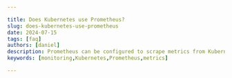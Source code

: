 ```yaml
---

title: Does Kubernetes use Prometheus?
slug: does-kubernetes-use-prometheus
date: 2024-07-15
tags: [faq]
authors: [daniel]
description: Prometheus can be configured to scrape metrics from Kubernetes resources, enabling detailed insights into the performance and health of the applications and infrastructure within the cluster.
keywords: [monitoring,Kubernetes,Prometheus,metrics]

---
```


<head>
<script
  type="application/ld+json"
  dangerouslySetInnerHTML={{ __html: JSON.stringify({
    "@context": "https://schema.org",
    "@type": "TechArticle",
    "headline": "Does Kubernetes use Prometheus?",
    "alternativeHeadline": "Understanding the Role of Prometheus in Monitoring Kubernetes",
    "author": {
      "@type": "Person",
      "name": "Daniel"
    },
    "publisher": {
      "@type": "Organization",
      "name": "SigNoz",
      "logo": {
        "@type": "ImageObject",
        "url": "https://signoz.io/img/SigNozLogo-orange.svg"
      }
    },
    "datePublished": "2024-07-15T00:00:00Z",
    "dateModified": "2024-07-15T00:00:00Z",
    "mainEntityOfPage": {
      "@type": "WebPage",
      "@id": "https://signoz.io/guides/does-kubernetes-use-prometheus/"
    },
    "description": "Prometheus can be configured to scrape metrics from Kubernetes resources, enabling detailed insights into the performance and health of the applications and infrastructure within the cluster.",
    "keywords": "monitoring, Kubernetes, Prometheus, metrics",
    "articleSection": "Technology",
    "inLanguage": "en",
    "isPartOf": {
      "@type": "Blog",
      "name": "SigNoz Blog",
      "url": "https://signoz.io/blog/"
    },
    "about": [
      {
        "@type": "Thing",
        "name": "Prometheus",
        "description": "An open-source monitoring and alerting toolkit designed for reliability and scalability."
      },
      {
        "@type": "Thing",
        "name": "Kubernetes",
        "description": "An open-source container orchestration platform designed to automate the deployment, scaling, and management of containerized applications."
      },
      {
        "@type": "Thing",
        "name": "Monitoring",
        "description": "The process of observing and checking the behavior and outputs of a system."
      }
    ],
    "mentions": [
      {
        "@type": "SoftwareApplication",
        "name": "Prometheus",
        "applicationCategory": "Monitoring Tool"
      },
      {
        "@type": "SoftwareApplication",
        "name": "SigNoz",
        "applicationCategory": "Observability Platform"
      }
    ],
    "mainEntity": {
      "@type": "FAQPage",
      "mainEntity": [
        {
          "@type": "Question",
          "name": "Does Kubernetes use Prometheus?",
          "acceptedAnswer": {
            "@type": "Answer",
            "text": "No, Kubernetes does not inherently use Prometheus, but Prometheus is often deployed alongside Kubernetes to provide robust monitoring and alerting capabilities."
          }
        },
        {
          "@type": "Question",
          "name": "What is Prometheus?",
          "acceptedAnswer": {
            "@type": "Answer",
            "text": "Prometheus is a robust open-source monitoring and alerting toolkit designed for reliability and scalability. It collects and stores metrics as time series data, allowing users to query and analyze the data using its powerful query language, PromQL."
          }
        },
        {
          "@type": "Question",
          "name": "What is Kubernetes?",
          "acceptedAnswer": {
            "@type": "Answer",
            "text": "Kubernetes, often abbreviated as K8s, is an open-source container orchestration platform designed to automate the deployment, scaling, and management of containerized applications."
          }
        },
        {
          "@type": "Question",
          "name": "How does Kubernetes use Prometheus?",
          "acceptedAnswer": {
            "@type": "Answer",
            "text": "Kubernetes leverages Prometheus for monitoring and observability. Prometheus integrates deeply with Kubernetes to collect, store, and analyze metrics, providing insights into the performance and health of Kubernetes clusters and applications running on them."
          }
        },
        {
          "@type": "Question",
          "name": "What are the benefits of using Prometheus with Kubernetes?",
          "acceptedAnswer": {
            "@type": "Answer",
            "text": "The benefits include service discovery, a pull-based model, a multi-dimensional data model, scalability, and the use of exporters. These features enable effective monitoring and alerting in dynamic Kubernetes environments."
          }
        }
      ]
    },
    "tutorial": {
      "@type": "HowTo",
      "name": "How to Use Prometheus with Kubernetes",
      "step": [
        {
          "@type": "HowToStep",
          "name": "Deploy Prometheus",
          "text": "Deploy Prometheus in your Kubernetes cluster using Helm or custom manifests."
        },
        {
          "@type": "HowToStep",
          "name": "Configure Service Discovery",
          "text": "Set up Prometheus service discovery to automatically detect Kubernetes resources."
        },
        {
          "@type": "HowToStep",
          "name": "Scrape Metrics",
          "text": "Configure Prometheus to scrape metrics from Kubernetes components and applications."
        },
        {
          "@type": "HowToStep",
          "name": "Set Up Alerting",
          "text": "Integrate Prometheus with Alertmanager to manage alerts."
        },
        {
          "@type": "HowToStep",
          "name": "Visualize Metrics",
          "text": "Use Grafana or SigNoz for advanced visualization of metrics collected by Prometheus."
        }
      ]
    }
  }) }}
/>
</head>

No, Kubernetes does not inherently use Prometheus, but Prometheus is often deployed alongside Kubernetes to provide robust monitoring and alerting capabilities. Kubernetes, being a dynamic environment where resources are constantly created, modified, and destroyed, poses significant challenges in tracking system health and performance metrics. Prometheus addresses these challenges effectively by providing powerful monitoring capabilities tailored to such dynamic environments.

## What is Prometheus?

Prometheus is a robust open-source monitoring and alerting toolkit. It is designed for reliability and scalability, making it well-suited for dynamic cloud environments. Prometheus collects and stores metrics as time series data, allowing users to query and analyze the data using its powerful query language, PromQL. It can scrape metrics from various targets, integrate with numerous exporters, and provide a flexible alerting mechanism to notify users of potential issues.

## What is Kubernetes?

Kubernetes, often abbreviated as K8s, is an open-source container orchestration platform designed to automate the deployment, scaling, and management of containerized applications. 

## How does Kubernetes use Prometheus?

Kubernetes leverages Prometheus for monitoring and observability. Prometheus integrates deeply with Kubernetes to collect, store, and analyze metrics, providing insights into the performance and health of Kubernetes clusters and applications running on them.

### 1. Service Discovery

Kubernetes environments are highly dynamic, with containers frequently being created, destroyed, and moved across nodes. Through service discovery, Prometheus can automatically discover services, pods, and endpoints in a Kubernetes cluster using Kubernetes API. This automatic discovery ensures that Prometheus can start monitoring new instances as they come up and stop monitoring instances that are terminated, without manual intervention.

### 2. Pull-Based Model

Prometheus's pull-based model simplifies the monitoring process in Kubernetes. It actively scrapes metrics from endpoints exposed by applications or Kubernetes components at regular intervals. Kubernetes leverages Prometheus to ensure resources are continuously being monitored even when changed or recreated.

### 3. Multi-dimensional Data Model

Prometheus metrics are identified by names and can be associated with key-value pairs called labels. This fits perfectly with Kubernetes, which also uses labels extensively to identify and group resources. Prometheus can utilize these Kubernetes labels as metric labels, allowing for highly granular filtering and aggregation of metrics based on various attributes like pod names, namespaces, or deployment labels.

### 4. Scalability

As your Kubernetes cluster grows with more applications and services, the volume of metrics generated can increase significantly. Since Prometheus is designed to scale horizontally, Kubernetes environments benefit from this. You can add more Prometheus servers (replicas) to distribute the monitoring load, ensuring that you can handle the growing amount of metric data without sacrificing performance.

### 5. Exporters

Kubernetes components (like the kubelet) and many applications running on Kubernetes expose metrics in the Prometheus format through built-in exporters or third-party exporters. Prometheus can scrape these endpoints to collect data on resource usage, application health, and more.

## Monitoring Kubernetes Metrics with SigNoz

Collecting Kubernetes cluster metrics data using Prometheus is essential for understanding your cluster's health and performance. While Prometheus excels at data collection, its limited UI can make in-depth analysis and visualization challenging. A dedicated monitoring and visualization tool like SigNoz is a good choice for getting insights from your metrics data.

SigNoz is an open-source observability platform designed to help you monitor your applications and infrastructure. It provides metrics monitoring, distributed tracing, and log management in a unified platform. 

Why use SigNoz?

- Advanced Visualization: SigNoz offers a rich, customizable dashboarding experience that goes beyond Prometheus's basic UI. You can create intuitive graphs, charts, and tables to gain deeper insights into your cluster metrics.
- Single pane of glass: SigNoz brings together metrics, traces (distributed request tracking), and logs into a single platform. This unified approach simplifies troubleshooting by allowing you to easily correlate data across these pillars, speeding up root cause analysis of performance issues or errors in your Kubernetes environment.
- OpenTelemetry-Native: SigNoz is built on OpenTelemetry, an open-source standard for instrumentation and collecting telemetry data. This ensures you're not locked into a proprietary vendor and can easily integrate with various tools and systems that support OpenTelemetry.
- Open-source: SigNoz is free and open-source, making it a great choice for organizations looking for a cost-effective alternative to proprietary observability platforms.

If you are interested in monitoring your [Kubernetes cluster metrics](https://signoz.io/blog/opentelemetry-kubernetes-cluster-metrics-monitoring/) and [Prometheus metrics](https://signoz.io/blog/opentelemetry-collector-prometheus-receiver/) in SigNoz, we have curated detailed guides on these.

## Conclusion

Kubernetes indeed utilizes Prometheus extensively for its monitoring and observability needs. The integration between Kubernetes and Prometheus is pivotal in enabling efficient metrics collection, dynamic service discovery, and scalable monitoring capabilities within Kubernetes clusters.

Key takeaways:

- Prometheus is crucial for Kubernetes due to its ability to dynamically discover and monitor services, pods, and endpoints as they are created or removed within the cluster.
- Kubernetes benefits from Prometheus's pull-based model, which continuously gathers metrics from Kubernetes components and applications, ensuring comprehensive visibility into cluster performance.
- Prometheus's multi-dimensional data model aligns well with Kubernetes' use of labels, allowing for granular filtering and aggregation of metrics based on various attributes like pod names, namespaces, and deployment labels.
- As Kubernetes environments scale, Prometheus scales horizontally by deploying multiple instances to manage increasing metric volumes effectively.
